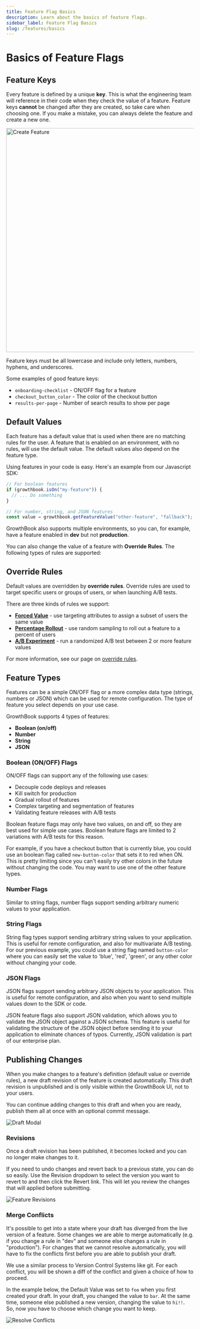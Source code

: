 ```yaml
---
title: Feature Flag Basics
description: Learn about the basics of feature flags.
sidebar_label: Feature Flag Basics
slug: /features/basics
---
```


# Basics of Feature Flags

## Feature Keys

Every feature is defined by a unique **key**. This is what the engineering team will reference in their code when they
check the value of a feature. Feature keys **cannot** be changed after they are created, so take care when choosing one.
If you make a mistake, you can always delete the feature and create a new one.

<img src="/images/features/feature-create-feature-1.png" alt="Create Feature" width="600" />

Feature keys must be all lowercase and include only letters, numbers, hyphens, and underscores.

Some examples of good feature keys:

- `onboarding-checklist` - ON/OFF flag for a feature
- `checkout_button_color` - The color of the checkout button
- `results-per-page` - Number of search results to show per page

## Default Values

Each feature has a default value that is used when there are no matching rules for the user. A feature that is enabled
on an environment, with no rules, will use the default value. The default values also depend on the feature type.

Using features in your code is easy. Here's an example from our Javascript SDK:

```js
// For boolean features
if (growthbook.isOn("my-feature")) {
  // ... Do something
}

// For number, string, and JSON features
const value = growthbook.getFeatureValue("other-feature", "fallback");
```

GrowthBook also supports multiple environments, so you can, for example, have a feature enabled in **dev** but not **production**.

You can also change the value of a feature with **Override Rules**. The following types of rules are supported:

## Override Rules

Default values are overridden by **override rules**. Override rules are used to target specific users or groups of users,
or when launching A/B tests.

There are three kinds of rules we support:

- [**Forced Value**](/features/rules#forced-value) - use targeting attributes to assign a subset of users the same value
- [**Percentage Rollout**](/features/rules#percentage-rollout) - use random sampling to roll out a feature to a percent of users
- [**A/B Experiment**](/features/rules#experiment) - run a randomized A/B test between 2 or more feature values

For more information, see our page on [override rules](/features/rules).

## Feature Types

Features can be a simple ON/OFF flag or a more complex data type (strings, numbers or JSON) which can be used for remote
configuration. The type of feature you select depends on your use case.

GrowthBook supports 4 types of features:

- **Boolean (on/off)**
- **Number**
- **String**
- **JSON**

### Boolean (ON/OFF) Flags

ON/OFF flags can support any of the following use cases:

- Decouple code deploys and releases
- Kill switch for production
- Gradual rollout of features
- Complex targeting and segmentation of features
- Validating feature releases with A/B tests

Boolean feature flags may only have two values, on and off, so they are best used for simple use cases. Boolean feature
flags are limited to 2 variations with A/B tests for this reason.

For example, if you have a checkout button that is currently blue, you could use an boolean flag called `new-button-color`
that sets it to red when ON. This is pretty limiting since you can't easily try other colors in the future without
changing the code. You may want to use one of the other feature types.

### Number Flags

Similar to string flags, number flags support sending arbitrary numeric values to your application.

### String Flags

String flag types support sending arbitrary string values to your application. This is useful for remote configuration,
and also for multivariate A/B testing. For our previous example, you could use a string flag named `button-color` where
you can easily set the value to 'blue', 'red', 'green', or any other color without changing your code.

### JSON Flags

JSON flags support sending arbitrary JSON objects to your application. This is useful for remote configuration, and also
when you want to send multiple values down to the SDK or code.

JSON feature flags also support JSON validation, which allows you to validate the JSON object against a JSON schema. This
feature is useful for validating the structure of the JSON object before sending it to your application to eliminate
chances of typos. Currently, JSON validation is part of our enterprise plan.

## Publishing Changes

When you make changes to a feature's definition (default value or override rules), a new draft revision of the feature is created automatically. This draft revision is unpublished and is only visible within the GrowthBook UI, not to your users.

You can continue adding changes to this draft and when you are ready, publish them all at once with an optional commit message.

![Draft Modal](/images/features/feature-publishing.png)

### Revisions

Once a draft revision has been published, it becomes locked and you can no longer make changes to it.

If you need to undo changes and revert back to a previous state, you can do so easily. Use the Revision dropdown to select the version you want to revert to and then click the Revert link. This will let you review the changes that will applied before submitting.

![Feature Revisions](/images/features/revision-dropdown.png)

### Merge Conflicts

It's possible to get into a state where your draft has diverged from the live version of a feature. Some changes we are able to merge automatically (e.g. if you change a rule in "dev" and someone else changes a rule in "production"). For changes that we cannot resolve automatically, you will have to fix the conflicts first before you are able to publish your draft.

We use a similar process to Version Control Systems like git. For each conflict, you will be shown a diff of the conflict and given a choice of how to proceed.

In the example below, the Default Value was set to `foo` when you first created your draft. In your draft, you changed the value to `bar`. At the same time, someone else published a new version, changing the value to `hi!!`. So, now you have to choose which change you want to keep.

![Resolve Conflicts](/images/features/resolve-conflicts.png)

